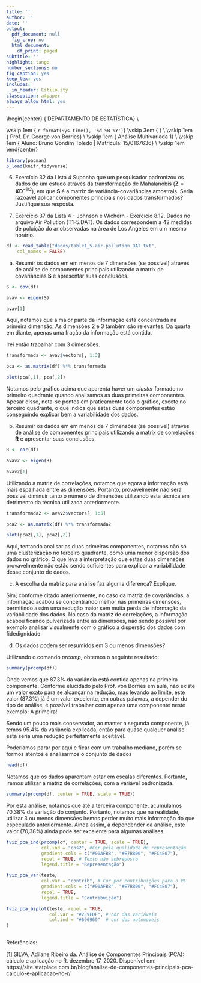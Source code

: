 ```yaml
---
title: ''
author: ''
date: ''
output:
  pdf_document: null
  fig_crop: no
  html_document:
    df_print: paged
subtitle: ''
highlight: tango
number_sections: no
fig_caption: yes
keep_tex: yes
includes:
  in_header: Estilo.sty
classoption: a4paper
always_allow_html: yes
---
```

  
  
\begin{center}
{\Large
  DEPARTAMENTO DE ESTATÍSTICA} \\
\vspace{0.5cm}
\begin{figure}[!t]
\centering
\includegraphics[width=9cm, keepaspectratio]{logo-UnB.eps}
\end{figure}
\vskip 1em
{\large
  `r format(Sys.time(), '%d %B %Y')`}
\vskip 3em
{\LARGE
  \textbf{Entrega 3 - Lista 4}} \\
\vskip 1em
{\Large
  Prof. Dr. George von Borries} \\
\vskip 1em
{\Large
  Análise Multivariada 1} \\
\vskip 1em
{\Large
  Aluno: Bruno Gondim Toledo | Matrícula: 15/0167636} \\
\vskip 1em
\end{center}

```r

library(pacman)
p_load(knitr,tidyverse)

```

\newpage

6. Exercício 32 da Lista 4 Suponha que um pesquisador padronizou os dados de um
estudo através da transformação de Mahalanobis ($\mathbf{Z}=\mathbf{XD}^{-1/2}$), em que **S** é a matriz de variância-covariâncias amostrais. Seria razoável aplicar componentes principais nos dados transformados? Justifique sua resposta.


7. Exercício 37 da Lista 4 - Johnson e Wichern - Exercício 8.12. Dados no arquivo Air Pollution (T1-5.DAT). Os dados correspondem a 42 medidas de poluição do ar observadas na área de Los Angeles em um mesmo horário.


```r

df <- read_table("dados/table1_5-air-pollution.DAT.txt", 
    col_names = FALSE)

```

(a) Resumir os dados em em menos de 7 dimensões (se possível) através de análise de componentes principais utilizando a matrix de covariâncias **S** e apresentar suas conclusões.

```r

S <- cov(df)

avav <- eigen(S)

avav[1]

```

Aqui, notamos que a maior parte da informação está concentrada na primeira dimensão. As dimensões 2 e 3 também são relevantes. Da quarta em diante, apenas uma fração da informação está contida.

Irei então trabalhar com 3 dimensões.

```r

transformada <- avav$vectors[, 1:3]

pca <- as.matrix(df) %*% transformada

plot(pca[,1], pca[,2])


```

Notamos pelo gráfico acima que aparenta haver um *cluster* formado no primeiro quadrante quando analisamos as duas primeiras componentes. Apesar disso, nota-se pontos em praticamente todo o gráfico, exceto no terceiro quadrante, o que indica que estas duas componentes estão conseguindo explicar bem a variabilidade dos dados.

(b) Resumir os dados em em menos de 7 dimensões (se possível) através de análise
de componentes principais utilizando a matrix de correlações **R** e apresentar suas
conclusões.

```r

R <- cor(df)

avav2 <- eigen(R)

avav2[1]

```
Utilizando a matriz de correlações, notamos que agora a informação está mais espalhada entre as dimensões. Portanto, provavelmente não será possível diminuir tanto o número de dimensões utilizando esta técnica em detrimento da técnica utilizada anteriormente.

```r

transformada2 <- avav2$vectors[, 1:5]

pca2 <- as.matrix(df) %*% transformada2

plot(pca2[,1], pca2[,2])


```
Aqui, tentando analisar as duas primeiras componentes, notamos não só uma clusterização no terceiro quadrante, como uma menor dispersão dos dados no gráfico. O que leva a interpretação que estas duas dimensões provavelmente não estão sendo suficientes para explicar a variabilidade desse conjunto de dados.

(c) A escolha da matriz para análise faz alguma diferença? Explique.

Sim; conforme citado anteriormente, no caso da matriz de covariâncias, a informação acabou se concentrando melhor nas primeiras dimensões, permitindo assim uma redução maior sem muita perda de informação da variabilidade dos dados. No caso da matriz de correlações, a informação acabou ficando pulverizada entre as dimensões, não sendo possível por exemplo analisar visualmente com o gráfico a dispersão dos dados com fidedignidade. 

(d) Os dados podem ser resumidos em 3 ou menos dimensões?

Utilizando o comando *prcomp*, obtemos o seguinte resultado:

```r

summary(prcomp(df))

```

Onde vemos que 87.3% da variância está contida apenas na primeira componente. Conforme elucidado pelo Prof. von Borries em aula, não existe um valor exato para se alcançar na redução, mas levando ao limite, este valor (87.3%) já é um valor excelente, em outras palavras, a depender do tipo de análise, é possível trabalhar com apenas uma componente neste exemplo: A primeira!

Sendo um pouco mais conservador, ao manter a segunda componente, já temos 95.4% da variância explicada, então para quase qualquer análise esta seria uma redução perfeitamente aceitável.

Poderíamos parar por aqui e ficar com um trabalho mediano, porém se formos atentos e analisarmos o conjunto de dados

```r
head(df)
```

Notamos que os dados aparentam estar em escalas diferentes. Portanto, iremos utilizar a matriz de correlações, com a variável padronizada.

```r

summary(prcomp(df, center = TRUE, scale = TRUE))

```

Por esta análise, notamos que até a terceira componente, acumulamos 70,38% da variação do conjunto. Portanto, notamos que na realidade, utilizar 3 ou menos dimensões iremos perder muito mais informação do que especulado anteriormente. Ainda assim, a dependender da análise, este valor (70,38%) ainda pode ser excelente para algumas análises.

```r

fviz_pca_ind(prcomp(df, center = TRUE, scale = TRUE),
             col.ind = "cos2", #Cor pela qualidade de representação
             gradient.cols = c("#00AFBB", "#E7B800", "#FC4E07"),
             repel = TRUE, # Texto não sobreposto
             legend.title = "Representação")

fviz_pca_var(teste,
             col.var = "contrib", # Cor por contribuições para o PC
             gradient.cols = c("#00AFBB", "#E7B800", "#FC4E07"),
             repel = TRUE,     
             legend.title = "Contribuição")

fviz_pca_biplot(teste, repel = TRUE,
                col.var = "#2E9FDF", # cor das variáveis
                col.ind = "#696969"  # cor dos automoveis
)
             
```

Referências:

[1] SILVA, Adilane Ribeiro da. Análise de Componentes Principais (PCA): cálculo e aplicação no R. dezembro 17, 2020. Disponível em: https://site.statplace.com.br/blog/analise-de-componentes-principais-pca-calculo-e-aplicacao-no-r/